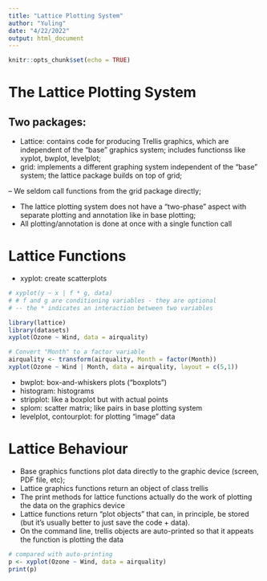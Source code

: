```yaml
---
title: "Lattice Plotting System"
author: "Yuling"
date: "4/22/2022"
output: html_document
---
```


```r
knitr::opts_chunk$set(echo = TRUE)
```

# The Lattice Plotting System
## Two packages:
* Lattice: contains code for producing Trellis graphics, which are independent of the "base" graphics system; includes functionss like xyplot, bwplot, levelplot;
* grid: implements a different graphing system independent of the "base" system; the lattice package builds on top of grid;

-- We seldom call functions from the grid package directly;

* The lattice plotting system does not have a "two-phase" aspect with separate plotting and annotation like in base plotting;
* All plotting/annotation is done at once with a single function call

# Lattice Functions
* xyplot: create scatterplots
```r
# xyplot(y ~ x | f * g, data)
# # f and g are conditioning variables - they are optional
# -- the * indicates an interaction between two variables

library(lattice)
library(datasets)
xyplot(Ozone ~ Wind, data = airquality)

# Convert "Month" to a factor variable
airquality <- transform(airquality, Month = factor(Month))
xyplot(Ozone ~ Wind | Month, data = airquality, layout = c(5,1))
```

* bwplot: box-and-whiskers plots ("boxplots")
* histogram: histograms
* stripplot: like a boxplot but with actual points
* splom: scatter matrix; like pairs in base plotting system
* levelplot, contourplot: for plotting "image" data

# Lattice Behaviour
* Base graphics functions plot data directly to the graphic device (screen, PDF file, etc);
* Lattice graphics functions return an object of class trellis
* The print methods for lattice functions actually do the work of plotting the data on the graphics device
* Lattice functions return "plot objects" that can, in principle, be stored (but it's usually better to just save the code + data).
* On the command line, trellis objects are auto-printed so that it appeats the function is plotting the data

```r
# compared with auto-printing
p <- xyplot(Ozone ~ Wind, data = airquality)
print(p)
```

